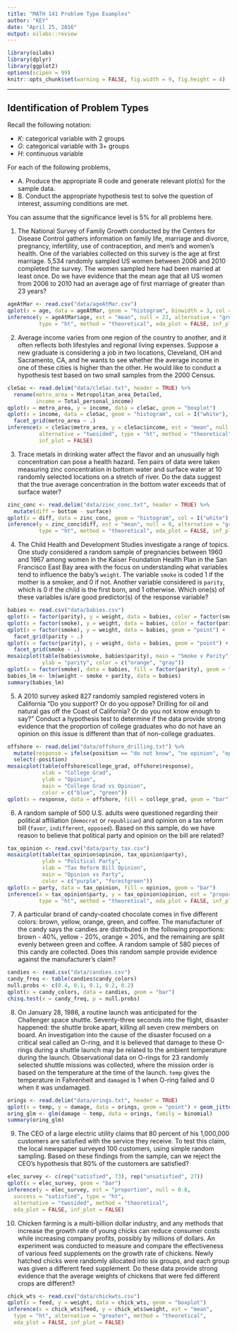 ```yaml
---
title: "MATH 141 Problem Type Examples"
author: "KEY"
date: "April 25, 2016"
output: oilabs::review
---
```


```r
library(oilabs)
library(dplyr)
library(ggplot2)
options(scipen = 99)
knitr::opts_chunk$set(warning = FALSE, fig.width = 9, fig.height = 4)
```


* * *

## Identification of Problem Types

Recall the following notation:

  - $K$: categorical variable with 2 groups
  - $G$: categorical variable with 3+ groups
  - $H$: continuous variable

For each of the following problems, 

  - A. Produce the appropriate R code and generate relevant plot(s) for the sample data.
  - B. Conduct the appropriate hypothesis test to solve the question of interest, assuming conditions are met.

You can assume that the significance level is 5% for all problems here.


1. The National Survey of Family Growth conducted by the
Centers for Disease Control gathers information on family life, marriage and divorce, pregnancy,
infertility, use of contraception, and men's and women's health. One of the variables collected on
this survey is the age at first marriage. 5,534 randomly sampled US women between 2006 and 2010 completed the survey. The women sampled here had been married at least once.  Do we have evidence that the mean age that all US women from 2006 to 2010 had an average age of first marriage of greater than 23 years?

```r
ageAtMar <- read.csv("data/ageAtMar.csv")
qplot(x = age, data = ageAtMar, geom = "histogram", binwidth = 3, col = I("white"))
inference(y = ageAtMar$age, est = "mean", null = 23, alternative = "greater",
          type = "ht", method = "theoretical", eda_plot = FALSE, inf_plot = FALSE)
```

2. Average income varies from one region of the country to
another, and it often reflects both lifestyles and regional living expenses. Suppose a new graduate
is considering a job in two locations, Cleveland, OH and Sacramento, CA, and he wants to see
whether the average income in one of these cities is higher than the other. He would like to conduct
a hypothesis test based on two small samples from the 2000 Census.

```r
cleSac <- read.delim("data/cleSac.txt", header = TRUE) %>%
  rename(metro_area = Metropolitan_area_Detailed,
         income = Total_personal_income)
qplot(x = metro_area, y = income, data = cleSac, geom = "boxplot")
qplot(x = income, data = cleSac, geom = "histogram", col = I("white"), binwidth = 20000) +
  facet_grid(metro_area ~ .)
inference(x = cleSac$metro_area, y = cleSac$income, est = "mean", null = 0,
          alternative = "twosided", type = "ht", method = "theoretical", eda_plot = FALSE,
          inf_plot = FALSE)
```

3. Trace metals in drinking water affect the flavor and an unusually high concentration can pose a health hazard. Ten pairs of data were taken measuring zinc concentration in bottom water and surface water at 10 randomly selected locations on a stretch of river. Do the data suggest that the true average concentration in the bottom water exceeds that of surface water?

```r
zinc_conc <- read.delim("data/zinc_conc.txt", header = TRUE) %>%
  mutate(diff = bottom - surface)
qplot(x = diff, data = zinc_conc, geom = "histogram", col = I("white"), binwidth = 0.05)
inference(y = zinc_conc$diff, est = "mean", null = 0, alternative = "greater", 
          type = "ht", method = "theoretical", eda_plot = FALSE, inf_plot = FALSE)
```

4. The Child Health and Development Studies investigate a range of
topics. One study considered a random sample of pregnancies between 1960 and 1967 among women in the Kaiser
Foundation Health Plan in the San Francisco East Bay area with the focus on understanding what variables tend to influence the baby's `weight`.  The variable `smoke` is coded 1 if the mother is a
smoker, and 0 if not.  Another variable considered is `parity`, which is 0 if the child is the first born, and 1 otherwise.  Which one(s) of these variables is/are good predictor(s) of the response variable?

```r
babies <- read.csv("data/babies.csv")
qplot(x = factor(parity), y = weight, data = babies, color = factor(smoke), geom = "point")
qplot(x = factor(smoke), y = weight, data = babies, color = factor(parity), geom = "point")
qplot(x = factor(smoke), y = weight, data = babies, geom = "point") +
  facet_grid(parity ~ .)
qplot(x = factor(parity), y = weight, data = babies, geom = "point") +
  facet_grid(smoke ~ .)
mosaicplot(table(babies$smoke, babies$parity), main = "Smoke v Parity", xlab = "smoke", 
           ylab = "parity", color = c("orange", "gray"))
qplot(x = factor(smoke), data = babies, fill = factor(parity), geom = "bar")
babies_lm <- lm(weight ~ smoke + parity, data = babies)
summary(babies_lm)
```

5. A 2010 survey asked 827 randomly sampled registered voters
in California "Do you support? Or do you oppose? Drilling for oil and natural gas off the Coast of
California? Or do you not know enough to say?" Conduct a hypothesis test to determine if the data
provide strong evidence that the proportion of college
graduates who do not have an opinion on this issue is
different than that of non-college graduates.

```r
offshore <- read.delim("data/offshore_drilling.txt") %>%
  mutate(response = ifelse(position == "do not know", "no opinion", "opinion")) %>%
  select(-position)
mosaicplot(table(offshore$college_grad, offshore$response),
           xlab = "College Grad", 
           ylab = "Opinion",
           main = "College Grad vs Opinion",
           color = c("blue", "green"))
qplot(x = response, data = offshore, fill = college_grad, geom = "bar")
```

6. A random sample of 500 U.S. adults were questioned regarding their political affiliation (`democrat` or `republican`) and opinion on a tax reform bill (`favor`, `indifferent`, `opposed`). Based on this sample, do we have reason to believe that political party and opinion on the bill are related?

```r
tax_opinion <- read.csv("data/party_tax.csv")
mosaicplot(table(tax_opinion$opinion, tax_opinion$party),
           ylab = "Political Party", 
           xlab = "Tax Reform Bill Opinion",
           main = "Opinion vs Party",
           color = c("purple", "forestgreen"))
qplot(x = party, data = tax_opinion, fill = opinion, geom = "bar")
inference(x = tax_opinion$party, y = tax_opinion$opinion, est = "proportion", alternative = "greater", 
          type = "ht", method = "theoretical", eda_plot = FALSE, inf_plot = FALSE)
```

7. A particular brand of candy-coated chocolate comes in five different colors: brown, yellow, orange, green, and coffee.  The manufacturer of the candy says the candies are distributed in the following proportions:  brown - 40%, yellow - 20%, orange = 20%, and the remaining are split evenly between green and coffee.  A random sample of 580 pieces of this candy are collected.  Does this random sample provide evidence against the manufacturer's claim?

```r
candies <- read.csv("data/candies.csv")
candy_freq <- table(candies$candy_colors)
null.probs <- c(0.4, 0.1, 0.1, 0.2, 0.2)
qplot(x = candy_colors, data = candies, geom = "bar")
chisq.test(x = candy_freq, p = null.probs)
```

8. On January 28, 1986, a routine launch was anticipated for
the Challenger space shuttle. Seventy-three seconds into the 
flight, disaster happened: the shuttle
broke apart, killing all seven crew members on board. An investigation into the cause of the
disaster focused on a critical seal called an O-ring, and it is believed that damage to these O-rings
during a shuttle launch may be related to the ambient temperature during the launch. Observational data on O-rings for 23 randomly selected shuttle missions was collected, where the mission order
is based on the temperature at the time of the launch. `temp` gives the temperature in Fahrenheit and `damaged` is 1 when O-ring failed and 0 when it was undamaged.

```r
orings <- read.delim("data/orings.txt", header = TRUE)
qplot(x = temp, y = damage, data = orings, geom = "point") + geom_jitter(height = 0.1)
oring_glm <- glm(damage ~ temp, data = orings, family = binomial)
summary(oring_glm)
```

9. The CEO of a large electric utility claims that 80 percent of his 1,000,000 customers are satisfied with the service they receive. To test this claim, the local newspaper surveyed 100 customers, using simple random sampling. Based on these findings from the sample, can we reject the CEO's hypothesis that 80% of the customers are satisfied?

```r
elec_survey <- c(rep("satisfied", 73), rep("unsatisfied", 27))
qplot(x = elec_survey, geom = "bar")
inference(y = elec_survey, est = "proportion", null = 0.8, 
  success = "satisfied", type = "ht",
  alternative = "twosided", method = "theoretical",
  eda_plot = FALSE, inf_plot = FALSE)
```

10. Chicken farming is a multi-billion dollar industry,
and any methods that increase the growth rate of young chicks can reduce consumer costs while
increasing company profits, possibly by millions of dollars. An experiment was conducted to
measure and compare the effectiveness of various feed supplements on the growth rate of chickens.
Newly hatched chicks were randomly allocated into six groups, and each group was given a different
feed supplement. Do these data provide strong evidence that the average weights of chickens that were fed
different crops are different?

```r
chick_wts <- read.csv("data/chickwts.csv")
qplot(x = feed, y = weight, data = chick_wts, geom = "boxplot")
inference(x = chick_wts$feed, y = chick_wts$weight, est = "mean",
  type = "ht", alternative = "greater", method = "theoretical",
  eda_plot = FALSE, inf_plot = FALSE)
```
